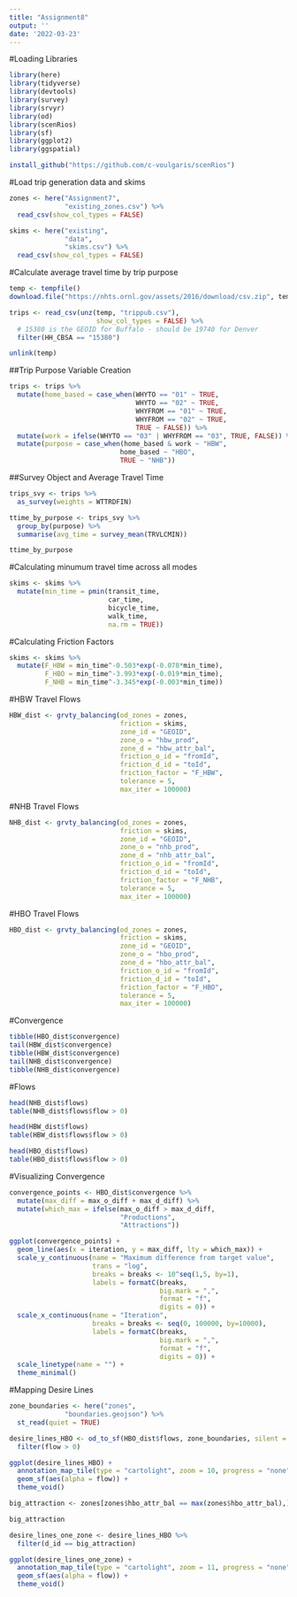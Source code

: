 ```yaml
---
title: "Assignment8"
output: ''
date: '2022-03-23'
---
```

#Loading Libraries
```r
library(here)
library(tidyverse)
library(devtools)
library(survey)
library(srvyr)
library(od)
library(scenRios)
library(sf)
library(ggplot2)
library(ggspatial)
```

```r
install_github("https://github.com/c-voulgaris/scenRios")
```
#Load trip generation data and skims
```r
zones <- here("Assignment7",
              "existing_zones.csv") %>%
  read_csv(show_col_types = FALSE)

skims <- here("existing",
              "data",
              "skims.csv") %>%
  read_csv(show_col_types = FALSE)
```

#Calculate average travel time by trip purpose
```r
temp <- tempfile()
download.file("https://nhts.ornl.gov/assets/2016/download/csv.zip", temp)

trips <- read_csv(unz(temp, "trippub.csv"), 
                      show_col_types = FALSE) %>%
  # 15380 is the GEOID for Buffalo - should be 19740 for Denver
  filter(HH_CBSA == "15380")

unlink(temp)
```
##Trip Purpose Variable Creation
```r
trips <- trips %>%
  mutate(home_based = case_when(WHYTO == "01" ~ TRUE,
                                WHYTO == "02" ~ TRUE,
                                WHYFROM == "01" ~ TRUE,
                                WHYFROM == "02" ~ TRUE,
                                TRUE ~ FALSE)) %>%
  mutate(work = ifelse(WHYTO == "03" | WHYFROM == "03", TRUE, FALSE)) %>%
  mutate(purpose = case_when(home_based & work ~ "HBW",
                            home_based ~ "HBO",
                            TRUE ~ "NHB"))
```
##Survey Object and Average Travel Time
```r
trips_svy <- trips %>%
  as_survey(weights = WTTRDFIN)

ttime_by_purpose <- trips_svy %>%
  group_by(purpose) %>%
  summarise(avg_time = survey_mean(TRVLCMIN))

ttime_by_purpose
```

#Calculating minumum travel time across all modes
```r
skims <- skims %>%
  mutate(min_time = pmin(transit_time, 
                         car_time,
                         bicycle_time,
                         walk_time,
                         na.rm = TRUE))
```

#Calculating Friction Factors
```r
skims <- skims %>%
  mutate(F_HBW = min_time^-0.503*exp(-0.078*min_time),
         F_HBO = min_time^-3.993*exp(-0.019*min_time),
         F_NHB = min_time^-3.345*exp(-0.003*min_time)) 
```

#HBW Travel Flows
```r
HBW_dist <- grvty_balancing(od_zones = zones,
                            friction = skims,
                            zone_id = "GEOID",
                            zone_o = "hbw_prod",
                            zone_d = "hbw_attr_bal",
                            friction_o_id = "fromId",
                            friction_d_id = "toId",
                            friction_factor = "F_HBW",
                            tolerance = 5,
                            max_iter = 100000)
```
#NHB Travel Flows
```r
NHB_dist <- grvty_balancing(od_zones = zones,
                            friction = skims,
                            zone_id = "GEOID",
                            zone_o = "nhb_prod",
                            zone_d = "nhb_attr_bal",
                            friction_o_id = "fromId",
                            friction_d_id = "toId",
                            friction_factor = "F_NHB",
                            tolerance = 5,
                            max_iter = 100000)
```

#HBO Travel Flows
```r
HBO_dist <- grvty_balancing(od_zones = zones,
                            friction = skims,
                            zone_id = "GEOID",
                            zone_o = "hbo_prod",
                            zone_d = "hbo_attr_bal",
                            friction_o_id = "fromId",
                            friction_d_id = "toId",
                            friction_factor = "F_HBO",
                            tolerance = 5,
                            max_iter = 100000)
```
#Convergence
```r
tibble(HBO_dist$convergence)
tail(HBW_dist$convergence)
tibble(HBW_dist$convergence)
tail(NHB_dist$convergence)
tibble(NHB_dist$convergence)
```
#Flows
```r
head(NHB_dist$flows)
table(NHB_dist$flows$flow > 0)
```

```r
head(HBW_dist$flows)
table(HBW_dist$flows$flow > 0)
```

```r
head(HBO_dist$flows)
table(HBO_dist$flows$flow > 0)
```

#Visualizing Convergence
```r
convergence_points <- HBO_dist$convergence %>%
  mutate(max_diff = max_o_diff + max_d_diff) %>%
  mutate(which_max = ifelse(max_o_diff > max_d_diff, 
                            "Productions",
                            "Attractions"))

ggplot(convergence_points) +
  geom_line(aes(x = iteration, y = max_diff, lty = which_max)) +
  scale_y_continuous(name = "Maximum difference from target value",
                     trans = "log", 
                     breaks = breaks <- 10^seq(1,5, by=1),
                     labels = formatC(breaks, 
                                      big.mark = ",", 
                                      format = "f", 
                                      digits = 0)) +
  scale_x_continuous(name = "Iteration",
                     breaks = breaks <- seq(0, 100000, by=10000),
                     labels = formatC(breaks, 
                                      big.mark = ",", 
                                      format = "f", 
                                      digits = 0)) +
  scale_linetype(name = "") +
  theme_minimal()
```

#Mapping Desire Lines
```r
zone_boundaries <- here("zones",
              "boundaries.geojson") %>%
  st_read(quiet = TRUE)

desire_lines_HBO <- od_to_sf(HBO_dist$flows, zone_boundaries, silent = TRUE) %>%
  filter(flow > 0)

ggplot(desire_lines_HBO) +
  annotation_map_tile(type = "cartolight", zoom = 10, progress = "none") +
  geom_sf(aes(alpha = flow)) +
  theme_void()
```

```r
big_attraction <- zones[zones$hbo_attr_bal == max(zones$hbo_attr_bal),]$GEOID

big_attraction
```

```r
desire_lines_one_zone <- desire_lines_HBO %>%
  filter(d_id == big_attraction)

ggplot(desire_lines_one_zone) +
  annotation_map_tile(type = "cartolight", zoom = 11, progress = "none") +
  geom_sf(aes(alpha = flow)) +
  theme_void()
```